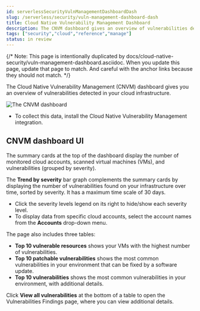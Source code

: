 ```yaml
---
id: serverlessSecurityVulnManagementDashboardDash
slug: /serverless/security/vuln-management-dashboard-dash
title: Cloud Native Vulnerability Management Dashboard
description: The CNVM dashboard gives an overview of vulnerabilities detected in your cloud infrastructure.
tags: ["security","cloud","reference","manage"]
status: in review
---
```


<DocBadge template="technical preview" />
<div id="vuln-management-dashboard-dash"></div>

{/* Note: This page is intentionally duplicated by docs/cloud-native-security/vuln-management-dashboard.asciidoc. When you update this page, update that page to match. And careful with the anchor links because they should not match. */}

The Cloud Native Vulnerability Management (CNVM) dashboard gives you an overview of vulnerabilities detected in your cloud infrastructure.

![The CNVM dashboard](../images/vuln-management-dashboard-dash/-cloud-native-security-vuln-management-dashboard.png)

<DocCallOut title="Requirements">

* To collect this data, install the <DocLink id="serverlessSecurityVulnManagementGetStarted">Cloud Native Vulnerability Management</DocLink> integration.

</DocCallOut>

<div id="CNVM-dashboard-UI-dash"></div>

## CNVM dashboard UI
The summary cards at the top of the dashboard display the number of monitored cloud accounts, scanned virtual machines (VMs), and vulnerabilities (grouped by severity).

The **Trend by severity** bar graph complements the summary cards by displaying the number of vulnerabilities found on your infrastructure over time, sorted by severity. It has a maximum time scale of 30 days.

<DocCallOut title="Graph tips">

* Click the severity levels legend on its right to hide/show each severity level.
* To display data from specific cloud accounts, select the account names from the **Accounts** drop-down menu.

</DocCallOut>

The page also includes three tables:

* **Top 10 vulnerable resources** shows your VMs with the highest number of vulnerabilities.
* **Top 10 patchable vulnerabilities** shows the most common vulnerabilities in your environment that can be fixed by a software update.
* **Top 10 vulnerabilities** shows the most common vulnerabilities in your environment, with additional details.

Click **View all vulnerabilities** at the bottom of a table to open the <DocLink id="serverlessSecurityVulnManagementFindings">Vulnerabilities Findings</DocLink> page, where you can view additional details.
